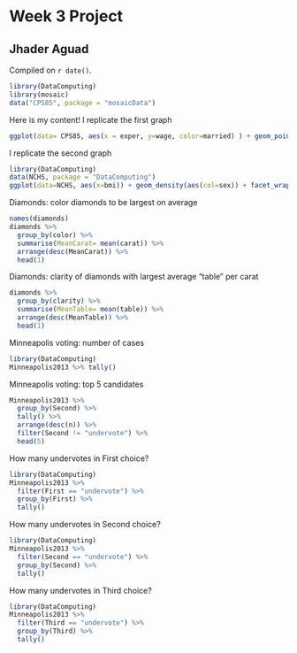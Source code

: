 # Week 3 Project

## Jhader Aguad

<!-- leave this material as is -->
Compiled on `r date()`.

```r
library(DataComputing)
library(mosaic)
data("CPS85", package = "mosaicData")
```
<!-- put your content after this line -->

Here is my content!
I replicate the first graph
```r
ggplot(data= CPS85, aes(x = exper, y=wage, color=married) ) + geom_point() + facet_wrap(~ sector)
```

I replicate the second graph
```r
library(DataComputing)
data(NCHS, package = "DataComputing")
ggplot(data=NCHS, aes(x=bmi)) + geom_density(aes(col=sex)) + facet_wrap(~smoker)
```

Diamonds: color diamonds to be largest on average
```r
names(diamonds)
diamonds %>%
  group_by(color) %>%
  summarise(MeanCarat= mean(carat)) %>%
  arrange(desc(MeanCarat)) %>%
  head(1)
```

Diamonds: clarity of diamonds with largest average "table" per carat
```r
diamonds %>%
  group_by(clarity) %>%
  summarise(MeanTable= mean(table)) %>%
  arrange(desc(MeanTable)) %>%
  head(1)
```

Minneapolis voting: number of cases
```r
library(DataComputing)
Minneapolis2013 %>% tally()
```

Minneapolis voting: top 5 candidates
```r
Minneapolis2013 %>%
  group_by(Second) %>%
  tally() %>%
  arrange(desc(n)) %>%
  filter(Second != "undervote") %>%
  head(5)
```

How many undervotes in First choice?
```r
library(DataComputing)
Minneapolis2013 %>%
  filter(First == "undervote") %>%
  group_by(First) %>%
  tally()
```

How many undervotes in Second choice?
```r
library(DataComputing)
Minneapolis2013 %>%
  filter(Second == "undervote") %>%
  group_by(Second) %>%
  tally()
```

How many undervotes in Third choice?
```r
library(DataComputing)
Minneapolis2013 %>%
  filter(Third == "undervote") %>%
  group_by(Third) %>%
  tally()
```

